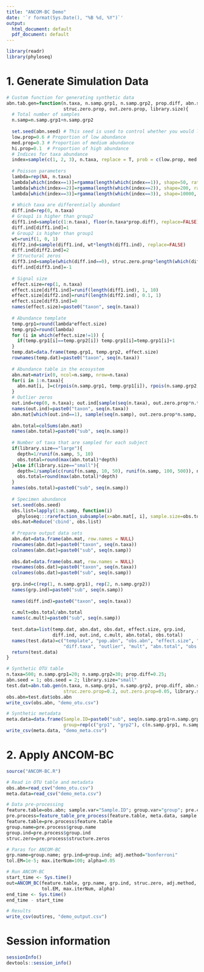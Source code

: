 ```yaml
---
title: "ANCOM-BC Demo"
date: '`r format(Sys.Date(), "%B %d, %Y")`'
output:
  html_document: default
  pdf_document: default
---
```


```r
library(readr)
library(phyloseq)
```

# 1. Generate Simulation Data

```r
# Custom function for generating synthetic data
abn.tab.gen=function(n.taxa, n.samp.grp1, n.samp.grp2, prop.diff, abn.seed, obs.seed, 
                     struc.zero.prop, out.zero.prop, library.size){
  # Total number of samples
  n.samp=n.samp.grp1+n.samp.grp2
  
  set.seed(abn.seed) # This seed is used to control whether you would like to have the same population
  low.prop=0.6 # Proportion of low abundance 
  med.prop=0.3 # Proportion of medium abundance
  hi.prop=0.1  # Proportion of high abundance
  # Indices for taxa abundance 
  index=sample(c(1, 2, 3), n.taxa, replace = T, prob = c(low.prop, med.prop, hi.prop)) 
  
  # Poisson parameters
  lambda=rep(NA, n.taxa)
  lambda[which(index==1)]=rgamma(length(which(index==1)), shape=50, rate=1)
  lambda[which(index==2)]=rgamma(length(which(index==2)), shape=200, rate=1)
  lambda[which(index==3)]=rgamma(length(which(index==3)), shape=10000, rate=1)
  
  # Which taxa are differentially abundant
  diff.ind=rep(0, n.taxa)
  # Group1 is higher than group2
  diff1.ind=sample(c(1:n.taxa), floor(n.taxa*prop.diff), replace=FALSE)
  diff.ind[diff1.ind]=1
  # Group2 is higher than group1
  wt=runif(1, 0, 1)
  diff2.ind=sample(diff1.ind, wt*length(diff1.ind), replace=FALSE)
  diff.ind[diff2.ind]=2
  # Structural zeros
  diff3.ind=sample(which(diff.ind==0), struc.zero.prop*length(which(diff.ind==0)), replace = FALSE)
  diff.ind[diff3.ind]=-1
  
  # Signal size
  effect.size=rep(1, n.taxa)
  effect.size[diff1.ind]=runif(length(diff1.ind), 1, 10)
  effect.size[diff2.ind]=runif(length(diff2.ind), 0.1, 1)
  effect.size[diff3.ind]=0
  names(effect.size)=paste0("taxon", seq(n.taxa))
  
  # Abundance template
  temp.grp1=round(lambda*effect.size)
  temp.grp2=round(lambda)
  for (i in which(effect.size!=1)) {
    if(temp.grp1[i]==temp.grp2[i]) temp.grp1[i]=temp.grp1[i]+1
  }
  temp.dat=data.frame(temp.grp1, temp.grp2, effect.size)
  rownames(temp.dat)=paste0("taxon", seq(n.taxa))
  
  # Abundance table in the ecosystem
  abn.mat=matrix(0, ncol=n.samp, nrow=n.taxa)
  for(i in 1:n.taxa){
    abn.mat[i, ]=c(rpois(n.samp.grp1, temp.grp1[i]), rpois(n.samp.grp2, temp.grp2[i]))
  }
  # Outlier zeros
  out.ind=rep(0, n.taxa); out.ind[sample(seq(n.taxa), out.zero.prop*n.taxa, replace = F)]=1
  names(out.ind)=paste0("taxon", seq(n.taxa))
  abn.mat[which(out.ind==1), sample(seq(n.samp), out.zero.prop*n.samp, replace = F)]=0
  
  abn.total=colSums(abn.mat)
  names(abn.total)=paste0("sub", seq(n.samp))
  
  # Number of taxa that are sampled for each subject
  if(library.size=="large"){
    depth=1/runif(n.samp, 5, 10)
    obs.total=round(max(abn.total)*depth)
  }else if(library.size=="small"){
    depth=1/sample(c(runif(n.samp, 10, 50), runif(n.samp, 100, 500)), n.samp, replace = T)
    obs.total=round(max(abn.total)*depth)
  }
  names(obs.total)=paste0("sub", seq(n.samp))
  
  # Specimen abundance
  set.seed(obs.seed)
  obs.list=lapply(1:n.samp, function(i) 
    phyloseq:::rarefaction_subsample(x=abn.mat[, i], sample.size=obs.total[i]))
  obs.mat=Reduce('cbind', obs.list)
  
  # Prepare output data sets
  abn.dat=data.frame(abn.mat, row.names = NULL)
  rownames(abn.dat)=paste0("taxon", seq(n.taxa))
  colnames(abn.dat)=paste0("sub", seq(n.samp))
  
  obs.dat=data.frame(obs.mat, row.names = NULL)
  rownames(obs.dat)=paste0("taxon", seq(n.taxa))
  colnames(obs.dat)=paste0("sub", seq(n.samp))
  
  grp.ind=c(rep(1, n.samp.grp1), rep(2, n.samp.grp2))
  names(grp.ind)=paste0("sub", seq(n.samp))
  
  names(diff.ind)=paste0("taxon", seq(n.taxa))
  
  c.mult=obs.total/abn.total
  names(c.mult)=paste0("sub", seq(n.samp))
  
  test.data=list(temp.dat, abn.dat, obs.dat, effect.size, grp.ind, 
                 diff.ind, out.ind, c.mult, abn.total, obs.total)
  names(test.data)=c("template", "pop.abn", "obs.abn", "effect.size", "grp", 
                     "diff.taxa", "outlier", "mult", "abn.total", "obs.total")
  return(test.data)
}

# Synthetic OTU table
n.taxa=500; n.samp.grp1=20; n.samp.grp2=30; prop.diff=0.25;
abn.seed = 1; obs.seed = 2; library.size="small"
test.dat=abn.tab.gen(n.taxa, n.samp.grp1, n.samp.grp2, prop.diff, abn.seed, obs.seed,
                     struc.zero.prop=0.2, out.zero.prop=0.05, library.size)
obs.abn=test.dat$obs.abn
write_csv(obs.abn, "demo_otu.csv")

# Synthetic metadata
meta.data=data.frame(Sample.ID=paste0("sub", seq(n.samp.grp1+n.samp.grp2)),
                     group=rep(c("grp1", "grp2"), c(n.samp.grp1, n.samp.grp2)))
write_csv(meta.data, "demo_meta.csv")
```


# 2. Apply ANCOM-BC

```r
source("ANCOM-BC.R")

# Read in OTU table and metadata
obs.abn=read_csv("demo_otu.csv")
meta.data=read_csv("demo_meta.csv")

# Data pre-processing
feature.table=obs.abn; sample.var="Sample.ID"; group.var="group"; pre.cut=0.90; neg.lb=FALSE
pre.process=feature_table_pre_process(feature.table, meta.data, sample.var, group.var, pre.cut, neg.lb)
feature.table=pre.process$feature.table
group.name=pre.process$group.name
group.ind=pre.process$group.ind
struc.zero=pre.process$structure.zeros

# Paras for ANCOM-BC
grp.name=group.name; grp.ind=group.ind; adj.method="bonferroni"
tol.EM=1e-5; max.iterNum=100; alpha=0.05

# Run ANCOM-BC
start_time <- Sys.time()
out=ANCOM_BC(feature.table, grp.name, grp.ind, struc.zero, adj.method, 
             tol.EM, max.iterNum, alpha)
end_time <- Sys.time()
end_time - start_time

# Results
write_csv(out$res, "demo_output.csv")
```

# Session information

```r
sessionInfo()
devtools::session_info()
```
